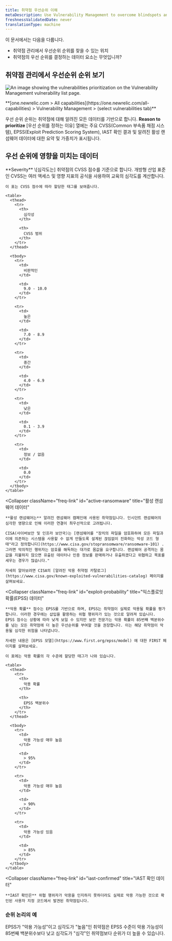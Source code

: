 ```yaml
---
title: 취약점 우선순위 이해
metaDescription: Use Vulnerability Management to overcome blindspots and assign remediation to developers as a security team.
freshnessValidatedDate: never
translationType: machine
---
```



이 문서에서는 다음을 다룹니다.

* 취약점 관리에서 우선순위 순위를 찾을 수 있는 위치
* 취약점의 우선 순위를 결정하는 데이터 요소는 무엇입니까?

## 취약점 관리에서 우선순위 순위 보기

<img
  title="Vulnerability Management prioritization"
  alt="An image showing the vulnerabilities prioritization on the Vulnerability Management vulnerability list page."
  src={vmPriority}
/>

<figcaption>
  <DoNotTranslate>
    **[one.newrelic.com > All capabilities](https://one.newrelic.com/all-capabilities) > Vulnerability Management > (select vulnerabilities tab)**
  </DoNotTranslate>
</figcaption>

우선 순위 순위는 취약점에 대해 알려진 모든 데이터를 기반으로 합니다. **Reason to prioritize** \[우선 순위를 정하는 이유] 열에는 주요 CVSS(Common 부속품 채점 시스템), EPSS(Exploit Prediction Scoring System), IAST 확인 결과 및 알려진 활성 랜섬웨어 데이터에 대한 요약 및 가중치가 표시됩니다.

## 우선 순위에 영향을 미치는 데이터

<CollapserGroup>
  <Collapser
    className="freq-link"
    id="severity"
    title="심각도 데이터"
  >
    **Severity** \[심각도는] 취약점의 CVSS 점수를 기준으로 합니다. 개방형 산업 표준인 CVSS는 여러 액세스 및 영향 지표의 공식을 사용하여 교육의 심각도를 계산합니다.

    이 표는 CVSS 점수에 따라 할당한 태그를 보여줍니다.

    <table>
      <thead>
        <tr>
          <th>
            심각성
          </th>

          <th>
            CVSS 범위
          </th>
        </tr>
      </thead>

      <tbody>
        <tr>
          <td>
            비판적인
          </td>

          <td>
            9.0 - 10.0
          </td>
        </tr>

        <tr>
          <td>
            높은
          </td>

          <td>
            7.0 - 8.9
          </td>
        </tr>

        <tr>
          <td>
            중간
          </td>

          <td>
            4.0 - 6.9
          </td>
        </tr>

        <tr>
          <td>
            낮은
          </td>

          <td>
            0.1 - 3.9
          </td>
        </tr>

        <tr>
          <td>
            정보 / 없음
          </td>

          <td>
            0.0
          </td>
        </tr>
      </tbody>
    </table>
  </Collapser>

  <Collapser
    className="freq-link"
    id="active-ransomware"
    title="활성 랜섬웨어 데이터"
  >
    **활성 랜섬웨어는** 알려진 랜섬웨어 캠페인에 사용된 취약점입니다. 인시던트 랜섬웨어의 심각한 영향으로 인해 이러한 연결이 최우선적으로 고려됩니다.

    CISA(사이버보안 및 인프라 보안국)는 [랜섬웨어를 "장치의 파일을 암호화하여 모든 파일과 이에 의존하는 시스템을 사용할 수 없게 만들도록 설계된 끊임없이 진화하는 악성 코드 형태"라고 정의합니다](https://www.cisa.gov/stopransomware/ransomware-101) . 그러면 악의적인 행위자는 암호를 해독하는 대가로 몸값을 요구합니다. 랜섬웨어 공격자는 몸값을 지불하지 않으면 유출된 데이터나 인증 정보를 판매하거나 유출하겠다고 위협하고 목표를 세우는 경우가 많습니다."

    자세히 알아보려면 CISA의 [알려진 악용 취약점 카탈로그](https://www.cisa.gov/known-exploited-vulnerabilities-catalog) 페이지를 살펴보세요.
  </Collapser>

  <Collapser
    className="freq-link"
    id="exploit-probability"
    title="익스플로잇 확률(EPSS) 데이터"
  >
    **악용 확률** 점수는 EPSS를 기반으로 하며, EPSS는 취약점이 실제로 악용될 확률을 평가합니다. 이러한 경우에는 삽입을 활용하는 위협 행위자가 있는 것으로 알려져 있습니다. EPSS 점수는 상황에 따라 낮게 보일 수 있지만 보안 전문가는 악용 확률이 85번째 백분위수를 넘는 모든 취약점에 더 높은 우선순위를 부여할 것을 권장합니다. 이는 해당 취약점이 악용될 심각한 위험을 나타냅니다.

    자세한 내용은 [EPSS 모델](https://www.first.org/epss/model) 에 대한 FIRST 페이지를 살펴보세요.

    이 표에는 악용 확률의 각 수준에 할당한 태그가 나와 있습니다.

    <table>
      <thead>
        <tr>
          <th>
            악용 확률
          </th>

          <th>
            EPSS 백분위수
          </th>
        </tr>
      </thead>

      <tbody>
        <tr>
          <td>
            악용 가능성 매우 높음
          </td>

          <td>
            > 95%
          </td>
        </tr>

        <tr>
          <td>
            악용 가능성 매우 높음
          </td>

          <td>
            > 90%
          </td>
        </tr>

        <tr>
          <td>
            악용 가능성 있음
          </td>

          <td>
            > 85%
          </td>
        </tr>
      </tbody>
    </table>
  </Collapser>

  <Collapser
    className="freq-link"
    id="iast-confirmed"
    title="IAST 확인 데이터"
  >
    **IAST 확인은** 위협 행위자가 악용을 인지하지 못하더라도 실제로 악용 가능한 것으로 확인된 사용자 지정 코드에서 발견된 취약점입니다.
  </Collapser>
</CollapserGroup>

### 순위 논리의 예

EPSS가 "악용 가능성"이고 심각도가 "높음"인 취약점은 EPSS 수준이 악용 가능성이 85번째 백분위수보다 낮고 심각도가 "심각"인 취약점보다 순위가 더 높을 수 있습니다.